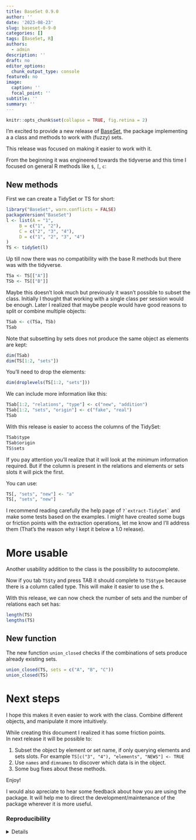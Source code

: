 ```yaml
---
title: BaseSet 0.9.0
author: ''
date: '2023-08-23'
slug: baseset-0-9-0
categories: []
tags: [BaseSet, R]
authors:
  - admin
description: ''
draft: no
editor_options:
  chunk_output_type: console
featured: no
image:
  caption: ''
  focal_point: ''
subtitle: ''
summary: ''
---
```


```r
knitr::opts_chunk$set(collapse = TRUE, fig.retina = 2)
```


I'm excited to provide a new release of [BaseSet](https://cran.r-project.org/package=BaseSet), the package implementing a a class and methods to work with (fuzzy) sets.

This release was focused on making it easier to work with it.

From the beginning it was engineered towards the tidyverse and this time I focused on general R methods like `$`, `[`, `c`:

## New methods

First we can create a TidySet or TS for short:

```r
library("BaseSet", warn.conflicts = FALSE)
packageVersion("BaseSet")
l <- list(A = "1",
     B = c("1", "2"),
     C = c("2", "3", "4"),
     D = c("1", "2", "3", "4")
)
TS <- tidySet(l)
```


Up till now there was no compatibility with the base R methods but there was with the tidyverse. 

```r
TSa <- TS[["A"]]
TSb <- TS[["B"]]
```

Maybe this doesn't look much but previously it wasn't possible to subset the class.
Initially I thought that working with a single class per session would be enough.
Later I realized that maybe people would have good reasons to split or combine multiple objects:

```r
TSab <- c(TSa, TSb)
TSab
```

Note that subsetting by sets does not produce the same object as elements are kept:

```r
dim(TSab)
dim(TS[1:2, "sets"])
```

You'll need to drop the elements:

```r
dim(droplevels(TS[1:2, "sets"]))
```


We can include more information like this:

```r
TSab[1:2, "relations", "type"] <- c("new", "addition")
TSab[1:2, "sets", "origin"] <- c("fake", "real")
TSab
```

With this release is easier to access the columns of the TidySet:

```r
TSab$type
TSab$origin
TS$sets
```

If you pay attention you'll realize that it will look at the minimum information required.
But if the column is present in the relations and elements or sets slots it will pick the first.

You can use:

```r
TS[, "sets", "new"] <- "a"
TS[, "sets", "new"]
```

I recommend reading carefully the help page of ``?`extract-TidySet` `` and make some tests based on the examples.
I might have created some bugs or friction points with the extraction operations, let me know and I'll address them (That's the reason why I kept it below a 1.0 release). 

# More usable

Another usability addition to the class is the possibility to autocomplete.

Now if you tab `TS$ty` and press TAB it should complete to `TS$type` because there is a column called type. This will make it easier to use the `$`.

With this release, we can now check the number of sets and the number of relations each set has:

```r
length(TS)
lengths(TS)
```


## New function

The new function `union_closed` checks if the combinations of sets produce already existing sets.

```r
union_closed(TS, sets = c("A", "B", "C"))
union_closed(TS)
```

# Next steps

I hope this makes it even easier to work with the class. 
Combine different objects, and manipulate it more intuitively. 

While creating this document I realized it has some friction points.  
In next release it will be possible to:

 1) Subset the object by element or set name, if only querying elements and sets slots.
  For example `TS[c("3", "4"), "elements", "NEWS"] <- TRUE`
 2) Use `names` and `dimnames` to discover which data is in the object.
 3) Some bug fixes about these methods.


Enjoy!

I would also apreciate to hear some feedback about how you are using the package.
It will help me to direct the development/maintenance of the package wherever it is more useful.

### Reproducibility

<details>
```r
## Reproducibility info
options(width = 120)
sessioninfo::session_info()
```
</details>
